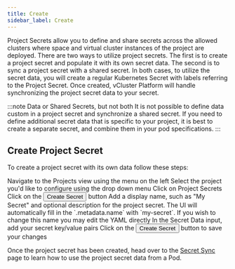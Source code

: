 ```yaml
---
title: Create
sidebar_label: Create
---
```



Project Secrets allow you to define and share secrets across the allowed clusters where space and virtual cluster instances of the project are deployed. There are two ways to utilize project secrets. The first is to create a project secret and populate it with its own secret data. The second is to sync a project secret with a shared secret. In both cases, to utilize the secret data, you will create a regular Kubernetes Secret with labels referring to the Project Secret. Once created, vCluster Platform will handle synchronizing the project secret data to your secret.

:::note Data or Shared Secrets, but not both
It is not possible to define data custom in a project secret and synchronize a shared secret. If you need to define additional secret data that is specific to your project, it is best to create a separate secret, and combine them in your pod specifications.
:::

## Create Project Secret

To create a project secret with its own data follow these steps:

<Flow id="secret-create-project-secret-data">
  <Step>
    Navigate to the <NavStep>Projects</NavStep> view using the menu on the left
  </Step>
  <Step>
    Select the project you'd like to configure using the drop down menu
  </Step>
  <Step>
    Click on <NavStep>Project Secrets</NavStep>
  </Step>
  <Step>
    Click on the <Button>Create Secret</Button> button
  </Step>
  <Step>
    Add a display name, such as "My Secret" and optional description for the
    project secret. The UI will automatically fill in the `.metadata.name` with
    `my-secret`. If you wish to change this name you may edit the YAML directly
  </Step>
  <Step>
    In the <Label>Secret Data</Label> input, add your secret key/value pairs
  </Step>
  <Step>
    Click on the <Button>Create Secret</Button> button to save your changes
  </Step>
</Flow>

Once the project secret has been created, head over to the [Secret Sync](secret-sync.mdx) page to learn how to use the project secret data from a Pod.
